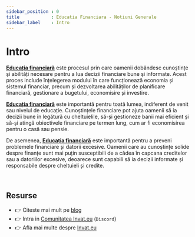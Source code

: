 ```yaml
---
sidebar_position : 0
title            : Educatia Financiara - Notiuni Generale
sidebar_label    : Intro
---
```


# Intro

**[Educația financiară](/educatie-financiara)** este procesul prin care oamenii dobândesc cunoștințe și abilități necesare pentru a lua decizii financiare bune și informate. 
Acest proces include înțelegerea modului în care funcționează economia și sistemul financiar, precum și dezvoltarea abilităților de planificare financiară, gestionare a bugetului, economisire și investire.

**[Educația financiară](/educatie-financiara)** este importantă pentru toată lumea, indiferent de venit sau nivelul de educație. 
Cunoștințele financiare pot ajuta oamenii să ia decizii bune în legătură cu cheltuielile, să-și gestioneze banii mai eficient și să-și atingă obiectivele financiare pe termen lung, cum ar fi economisirea pentru o casă sau pensie.

De asemenea, **[Educația financiară](/educatie-financiara)** este importantă pentru a preveni problemele financiare și datorii excesive. 
Oamenii care au cunoștințe solide despre finanțe sunt mai puțin susceptibili de a cădea în capcana creditelor sau a datoriilor excesive, deoarece sunt capabili să ia decizii informate și responsabile despre cheltuieli și credite.

<br />

## Resurse

- 👉 Citeste mai mult pe [blog](https://www.blog.invat.eu/)
- 👉 Intra in [Comunitatea Invat.eu](https://discord.gg/gQEtVe2k) (`Discord`)  
- 👉 Afla mai multe despre [Invat.eu](/intro) 

